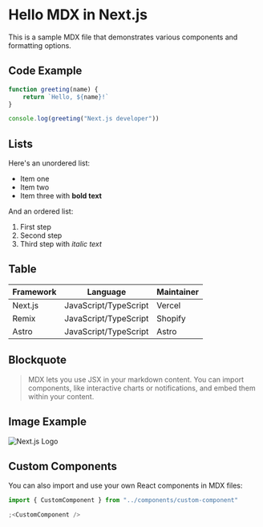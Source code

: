 # Hello MDX in Next.js

This is a sample MDX file that demonstrates various components and formatting options.

## Code Example

```javascript
function greeting(name) {
    return `Hello, ${name}!`
}

console.log(greeting("Next.js developer"))
```

## Lists

Here's an unordered list:

- Item one
- Item two
- Item three with **bold text**

And an ordered list:

1. First step
2. Second step
3. Third step with _italic text_

## Table

| Framework | Language              | Maintainer |
| --------- | --------------------- | ---------- |
| Next.js   | JavaScript/TypeScript | Vercel     |
| Remix     | JavaScript/TypeScript | Shopify    |
| Astro     | JavaScript/TypeScript | Astro      |

## Blockquote

> MDX lets you use JSX in your markdown content. You can import components, like interactive charts
> or notifications, and embed them within your content.

## Image Example

![Next.js Logo](https://nextjs.org/static/images/learn/foundations/next-app.png)

## Custom Components

You can also import and use your own React components in MDX files:

```jsx
import { CustomComponent } from "../components/custom-component"

;<CustomComponent />
```

